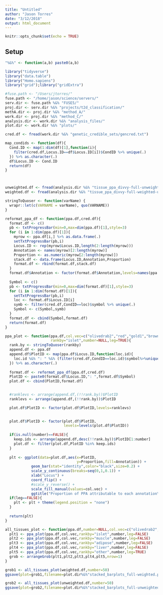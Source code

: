```yaml
---
title: "Untitled"
author: "Jason Torres"
date: "3/12/2018"
output: html_document
---
```


```r
knitr::opts_chunk$set(echo = TRUE)
```

## Setup 

```r

"%&%" <- function(a,b) paste0(a,b)

library("tidyverse")
library("data.table")
library("Homo.sapiens")
library("grid");library("gridExtra")

#fuse.path <- "/Users/jtorres/"
fuse.path <- "/home/jason/science/servers/"
serv.dir <- fuse.path %&% "FUSE5/"
proj.dir <- serv.dir %&% "projects/t2d_classification/"
methA.dir <- proj.dir %&% "method_A/"
work.dir <- proj.dir %&% "method_C/"
analysis.dir <- work.dir %&% "analysis_files/"
plot.dir <- work.dir %&% "plots/"

cred.df <- fread(work.dir %&% "genetic_credible_sets/gencred.txt")


```


```r

map_condids <- function(df){
  Cond.ID <- map(1:dim(df)[1],function(i){
    filter(cred.df,Locus.ID==df$Locus.ID[i])$CondID %>% unique(.)
  }) %>% as.character(.)
  df$Locus.ID <- Cond.ID
  return(df)
}



unweighted.df <- fread(analysis.dir %&% "tissue_ppa_divvy-full-unweighted-unscaled.txt") %>% map_condids(.)
weighted.df <- fread(analysis.dir %&% "tissue_ppa_divvy-full-weighted-unscaled.txt") %>% map_condids(.) 
```



```r

stringToQuoser <- function(varName) {
  wrapr::let(c(VARNAME = varName), quo(VARNAME))
}

reformat_ppa_df <- function(ppa.df,cred.df){
  format.df <- c() 
  pb <- txtProgressBar(min=0,max=dim(ppa.df)[1],style=3)
  for (i in 1:dim(ppa.df)[1]){
    myrow <- ppa.df[i,] %>% as.data.frame(.)
    setTxtProgressBar(pb,i)
    Locus.ID <- rep(myrow$Locus.ID,length(2:length(myrow)))
    Annotation <- names(myrow)[2:length(myrow)]
    Proportion <- as.numeric(myrow[2:length(myrow)])
    stack.df <- data.frame(Locus.ID,Annotation,Proportion)
    format.df <- rbind(format.df,stack.df)
  }
  format.df$Annotation <- factor(format.df$Annotation,levels=names(ppa.df)[2:dim(ppa.df)[2]])
  
  Symbol <- c()
  pb <- txtProgressBar(min=0,max=dim(format.df)[1],style=3)
  for (i in 1:dim(format.df)[1]){
    setTxtProgressBar(pb,i)
    loc <- format.df$Locus.ID[i]
    symb <- filter(cred.df,CondID==loc)$symbol %>% unique(.)
    Symbol <- c(Symbol,symb)
  }
  format.df <- cbind(Symbol,format.df)  
  return(format.df)
}


```


```r

ppa_plot <- function(ppa.df,col.vec=c("olivedrab2","red","gold1","brown","grey"),
                     rankby="islet",number=NULL,leg=TRUE){
  rank.by <- stringToQuoser(rankby)
  append.df <- ppa.df
  append.df$PlotID <- map(ppa.df$Locus.ID,function(loc.id){
    loc.id %&% ": " %&% (filter(cred.df,CondID==loc.id)$symbol%>%unique(.))
  }) %>% as.character(.)
  
  format.df <- reformat_ppa_df(ppa.df,cred.df)
  PlotID <- paste0(format.df$Locus.ID,": ",format.df$Symbol)
  plot.df <- cbind(PlotID,format.df)

  
  #ranklevs <- arrange(append.df,(!!rank.by))$PlotID
  ranklevs <- arrange(append.df,(!!rank.by))$PlotID

  plot.df$PlotID <- factor(plot.df$PlotID,levels=ranklevs)
  

  plot.df$PlotID <- factor(plot.df$PlotID, 
                           levels=levels(plot.df$PlotID))
  
  if(is.null(number)==FALSE){
    keep.ids <- arrange(append.df,desc(!!rank.by))$PlotID[1:number]
    plot.df <- filter(plot.df,PlotID %in% keep.ids)
  }
  
  plt <- ggplot(data=plot.df,aes(x=PlotID,
                                 y=Proportion,fill=Annotation)) + 
            geom_bar(stat="identity",color="black",size=0.2) + 
            scale_y_continuous(breaks=seq(0,1,0.1)) + 
            xlab("Locus") + 
            coord_flip() + 
            #scale_y_reverse() + 
            scale_fill_manual(values=col.vec) +
            ggtitle("Proportion of PPA attributable to each annotation\n" %&% rankby)
  if(leg==FALSE){
    plt <- plt + theme(legend.position = "none")
  }
  
  return(plt)
}

all_tissues_plot <- function(ppa.df,number=NULL,col.vec=c("olivedrab2","red","gold1","brown","grey")){
  plt1 <- ppa_plot(ppa.df,col.vec,rankby="islet",number,leg=FALSE)
  plt2 <- ppa_plot(ppa.df,col.vec,rankby="muscle",number,leg=FALSE)
  plt3 <- ppa_plot(ppa.df,col.vec,rankby="adipose",number,leg=FALSE)
  plt4 <- ppa_plot(ppa.df,col.vec,rankby="liver",number,leg=FALSE)
  plt5 <- ppa_plot(ppa.df,col.vec,rankby="other",number,leg=TRUE)  
  grob <- arrangeGrob(plt1,plt2,plt3,plt4,plt5,nrow=1)
}

```




```r


grob1 <- all_tissues_plot(weighted.df,number=50)
ggsave(plot=grob1,filename=plot.dir%&%"stacked_barplots_full-weighted.png",width=25,height=15)

grob2 <- all_tissues_plot(unweighted.df,number=50)
ggsave(plot=grob2,filename=plot.dir%&%"stacked_barplots_full-unweighted.png",width=25,height=15)


```


